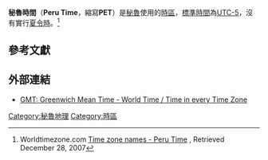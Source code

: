 '''秘魯時間'''（'''Peru Time'''，縮寫'''PET'''）是[[秘魯|秘魯]]使用的[[時區|時區]]，[[標準時間|標準時間]]為[[UTC-5|UTC-5]]，沒有實行[[夏令時|夏令時]]。<ref>Worldtimezone.com [http://www.worldtimezone.com/wtz-names/wtz-pet.html Time zone names - Peru Time] {{Wayback|url=http://www.worldtimezone.com/wtz-names/wtz-pet.html |date=20100829131927 }}, Retrieved December 28, 2007</ref>

==參考文獻==
{{reflist}}

==外部連結==
*[https://web.archive.org/web/20071219210335/http://wwp.greenwichmeantime.com/time-zone/south-america/peru/time.htm GMT: Greenwich Mean Time - World Time / Time in every Time Zone]

{{Standard-stub}}

[[Category:秘魯地理|Category:秘魯地理]]
[[Category:時區|Category:時區]]